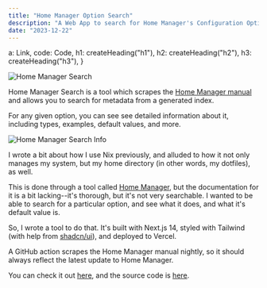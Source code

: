 ```yaml
---
title: "Home Manager Option Search"
description: "A Web App to search for Home Manager's Configuration Options"
date: "2023-12-22"
---
```



  a: Link,
  code: Code,
  h1: createHeading("h1"),
  h2: createHeading("h2"),
  h3: createHeading("h3"),
}

![Home Manager Search](@images/hm-search.png)

Home Manager Search is a tool which scrapes the [Home Manager manual](https://nix-community.github.io/home-manager/options.xhtml) and allows you to search for metadata from a generated index.

For any given option, you can see see detailed information about it, including types, examples, default values, and more.

![Home Manager Search Info](@images/hm-search-info.png)

I wrote a bit about how I use Nix previously, and alluded to how it not only manages my system, but my home directory (in other words, my dotfiles), as well.

This is done through a tool called [Home Manager](https://github.com/nix-community/home-manager), but the documentation for it is a bit lacking--it's thorough, but it's not very searchable.
I wanted to be able to search for a particular option, and see what it does, and what it's default value is.

So, I wrote a tool to do that. It's built with Next.js 14, styled with Tailwind (with help from [shadcn/ui](https://ui.shadcn.com)), and deployed to Vercel.

A GitHub action scrapes the Home Manager manual nightly, so it should always reflect the latest update to Home Manager.

You can check it out [here](https://hm-search.kothavade.com/), and the source code is [here](/gh/hm-search).